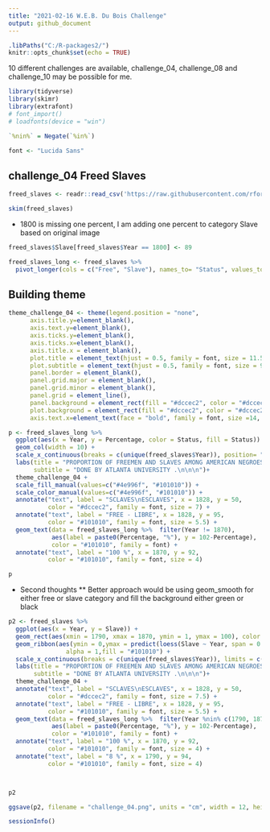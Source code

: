 ```yaml
---
title: "2021-02-16 W.E.B. Du Bois Challenge"
output: github_document
---
```


```r
.libPaths("C:/R-packages2/")
knitr::opts_chunk$set(echo = TRUE)
```

10 different challenges are available, challenge_04, challenge_08 and challenge_10 may be possible for me.


```r
library(tidyverse)
library(skimr)
library(extrafont)
# font_import()
# loadfonts(device = "win")

`%nin%` = Negate(`%in%`)

font <- "Lucida Sans"

```

## challenge_04 Freed Slaves

```r
freed_slaves <- readr::read_csv('https://raw.githubusercontent.com/rfordatascience/tidytuesday/master/data/2021/2021-02-16/freed_slaves.csv')

skim(freed_slaves)
```

* 1800 is missing one percent, I am adding one percent to category Slave based on original image


```r
freed_slaves$Slave[freed_slaves$Year == 1800] <- 89

freed_slaves_long <- freed_slaves %>% 
  pivot_longer(cols = c("Free", "Slave"), names_to= "Status", values_to = "Percentage")

```


## Building theme

```r
theme_challenge_04 <- theme(legend.position = "none",
      axis.title.y=element_blank(),
      axis.text.y=element_blank(),
      axis.ticks.y=element_blank(),
      axis.ticks.x=element_blank(),
      axis.title.x = element_blank(),
      plot.title = element_text(hjust = 0.5, family = font, size = 11.5),
      plot.subtitle = element_text(hjust = 0.5, family = font, size = 9),
      panel.border = element_blank(),
      panel.grid.major = element_blank(),
      panel.grid.minor = element_blank(),
      panel.grid = element_line(), 
      panel.background = element_rect(fill = "#dccec2", color = "#dccec2"),
      plot.background = element_rect(fill = "#dccec2", color = "#dccec2"),
      axis.text.x=element_text(face = "bold", family = font, size =14, color = "#101010")) 
```



```r
p <- freed_slaves_long %>% 
  ggplot(aes(x = Year, y = Percentage, color = Status, fill = Status)) +
  geom_col(width = 10) + 
  scale_x_continuous(breaks = c(unique(freed_slaves$Year)), position= "top") + 
  labs(title = "PROPORTION OF FREEMEN AND SLAVES AMONG AMERICAN NEGROES  .\n\n\nPROPORTION DES NÈGRES LIBRES ET DES ESCLAVES EN AMÉRIQUE  .\n\n", 
       subtitle = "DONE BY ATLANTA UNIVERSITY .\n\n\n")+
  theme_challenge_04 +
  scale_fill_manual(values=c("#4e996f", "#101010")) +
  scale_color_manual(values=c("#4e996f", "#101010")) +
  annotate("text", label = "SCLAVES\nESCLAVES", x = 1828, y = 50, 
           color = "#dccec2", family = font, size = 7) +
  annotate("text", label = "FREE - LIBRE", x = 1828, y = 95, 
           color = "#101010", family = font, size = 5.5) +
  geom_text(data = freed_slaves_long %>%  filter(Year != 1870), 
            aes(label = paste0(Percentage, "%"), y = 102-Percentage), 
            color = "#101010", family = font) +
  annotate("text", label = "100 %", x = 1870, y = 92, 
           color = "#101010", family = font, size = 4)

p
```


* Second thoughts
** Better approach would be using geom_smooth for either free or slave category and fill the background either green or black

```r
p2 <- freed_slaves %>% 
  ggplot(aes(x = Year, y = Slave)) +
  geom_rect(aes(xmin = 1790, xmax = 1870, ymin = 1, ymax = 100), color = "#4e996f", fill = "#4e996f") +
  geom_ribbon(aes(ymin = 0,ymax = predict(loess(Slave ~ Year, span = 0.4))),
                alpha = 1,fill = "#101010") +
  scale_x_continuous(breaks = c(unique(freed_slaves$Year)), limits = c(1790, 1870), position= "top") + 
  labs(title = "PROPORTION OF FREEMEN AND SLAVES AMONG AMERICAN NEGROES  .\n\n\nPROPORTION DES NÈGRES LIBRES ET DES ESCLAVES EN AMÉRIQUE  .\n\n", 
       subtitle = "DONE BY ATLANTA UNIVERSITY .\n\n\n")+
  theme_challenge_04 +
  annotate("text", label = "SCLAVES\nESCLAVES", x = 1828, y = 50, 
           color = "#dccec2", family = font, size = 7.5) +
  annotate("text", label = "FREE - LIBRE", x = 1828, y = 95, 
           color = "#101010", family = font, size = 5.5) +
  geom_text(data = freed_slaves_long %>%  filter(Year %nin% c(1790, 1870)),
            aes(label = paste0(Percentage, "%"), y = 102-Percentage),
            color = "#101010", family = font) +
  annotate("text", label = "100 %", x = 1870, y = 92,
           color = "#101010", family = font, size = 4) +
  annotate("text", label = "8 %", x = 1790, y = 94,
           color = "#101010", family = font, size = 4) 



p2
```



```r
ggsave(p2, filename = "challenge_04.png", units = "cm", width = 12, height = 16, limitsize = F, scale = 1.4)
```

```r
sessionInfo()
```

